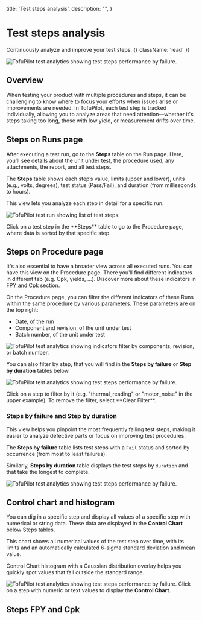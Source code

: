   title: 'Test steps analysis',
  description:
    "",
}


# Test steps analysis
Continuously analyze and improve your test steps. {{ className: 'lead' }}

<Image
  src="/steps-analysis.png"
  alt="TofuPilot test analytics showing test steps performance by failure."
/>

## Overview
When testing your product with multiple procedures and steps, it can be challenging to know where to focus your efforts when issues arise or improvements are needed. In TofuPilot, each test step is tracked individually, allowing you to analyze areas that need attention—whether it's steps taking too long, those with low yield, or measurement drifts over time.

## Steps on Runs page
After executing a test run, go to the **Steps** table on the Run page. Here, you’ll see details about the unit under test, the procedure used, any attachments, the report, and all test steps.

The **Steps** table shows each step’s value, limits (upper and lower), units (e.g., volts, degrees), test status (Pass/Fail), and duration (from milliseconds to hours).

This view lets you analyze each step in detail for a specific run.

<Image
  src="/steps-analysis-page-run.png"
  alt="TofuPilot test run showing list of test steps."
/>

<Note>
  Click on a test step in the **Steps** table to go to the Procedure page, where data is sorted by that specific step.
</Note>

## Steps on Procedure page
It's also essential to have a broader view across all executed runs. You can have this view on the Procedure page. There you'll find different indicators in different tab (e.g. Cpk, yields, ...). Discover more about these indicators in [FPY and Cpk](/analysis) section.

On the Procedure page, you can filter the different indicators of these Runs within the same procedure by various parameters. These parameters are on the top right:

- Date, of the run
- Component and revision, of the unit under test
- Batch number, of the unit under test

<Image
  src="/steps-analysis-page-procedure1.png"
  alt="TofuPilot test analytics showing indicators filter by components, revision, or batch number."
/>

You can also filter by step, that you will find in the **Steps by failure** or **Step by duration** tables below.


<Image
  src="/steps-analysis-page-procedure2.png"
  alt="TofuPilot test analytics showing test steps performance by failure."
/>

<Note>
  Click on a step to filter by it (e.g. "thermal_reading" or "motor_noise" in the upper example). To remove the filter, select **Clear Filter**.
</Note>


### Steps by failure and Step by duration
This view helps you pinpoint the most frequently failing test steps, making it easier to analyze defective parts or focus on improving test procedures.

The **Steps by failure** table lists test steps with a `Fail` status and sorted by occurrence (from most to least failures).

Similarly, **Steps by duration** table displays the test steps by `duration` and that take the longest to complete.

<Image
  src="/steps-analysis-page-procedure3.png"
  alt="TofuPilot test analytics showing test steps performance by failure."
/>


## Control chart and histogram
You can dig in a specific step and display all values of a specific step with numerical or string data. These data are displayed in the **Control Chart** below Steps tables.

This chart shows all numerical values of the test step over time, with its limits and an automatically calculated 6-sigma standard deviation and mean value.

Control Chart histogram with a Gaussian distribution overlay helps you quickly spot values that fall outside the standard range.

<Image
  src="/steps-analysis-page-procedure4.png"
  alt="TofuPilot test analytics showing test steps performance by failure."
/>
<Note>
  Click on a step with numeric or text values to display the **Control Chart**.
</Note>

## Steps FPY and Cpk
